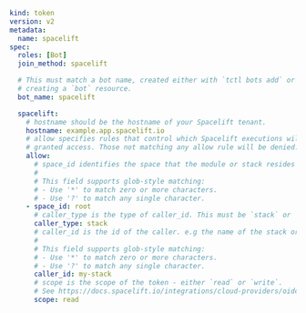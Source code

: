 ```yaml
kind: token
version: v2
metadata:
  name: spacelift
spec:
  roles: [Bot]
  join_method: spacelift

  # This must match a bot name, created either with `tctl bots add` or by
  # creating a `bot` resource.
  bot_name: spacelift

  spacelift:
    # hostname should be the hostname of your Spacelift tenant.
    hostname: example.app.spacelift.io
    # allow specifies rules that control which Spacelift executions will be
    # granted access. Those not matching any allow rule will be denied.
    allow:
      # space_id identifies the space that the module or stack resides within.
      #
      # This field supports glob-style matching:
      # - Use '*' to match zero or more characters.
      # - Use '?' to match any single character.
    - space_id: root
      # caller_type is the type of caller_id. This must be `stack` or `module`.
      caller_type: stack
      # caller_id is the id of the caller. e.g the name of the stack or module.
      #
      # This field supports glob-style matching:
      # - Use '*' to match zero or more characters.
      # - Use '?' to match any single character.
      caller_id: my-stack
      # scope is the scope of the token - either `read` or `write`.
      # See https://docs.spacelift.io/integrations/cloud-providers/oidc/#about-scopes
      scope: read
```